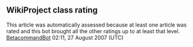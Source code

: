 <article id="9256225" title=Talk:Charles Lecocq>
	<talkpage id="9256225" title="Talk:Charles Lecocq">
{{WikiProjectBannerShell|1=
{{WikiProject Opera|class=Start|auto=yes}}
{{WikiProject France|class= Start|importance= }}
{{WikiProject Biography|living=no|class=start|listas=Lecocq, Alexandre Charles
}}
}}

== WikiProject class rating==
This article was automatically  assessed because at least one article was rated and this bot brought all the other ratings up to at least that level. [[User:BetacommandBot|BetacommandBot]] 02:11, 27 August 2007 (UTC)
	</talkpage>
</article>